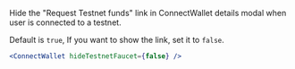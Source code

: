 
Hide the "Request Testnet funds" link in ConnectWallet details modal when user is connected to a testnet.

Default is `true`, If you want to show the link, set it to `false`.

```jsx
<ConnectWallet hideTestnetFaucet={false} />
```

<DocImage src={OpenFaucetImage} className="border rounded-lg" />
